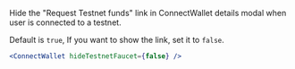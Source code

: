 
Hide the "Request Testnet funds" link in ConnectWallet details modal when user is connected to a testnet.

Default is `true`, If you want to show the link, set it to `false`.

```jsx
<ConnectWallet hideTestnetFaucet={false} />
```

<DocImage src={OpenFaucetImage} className="border rounded-lg" />
